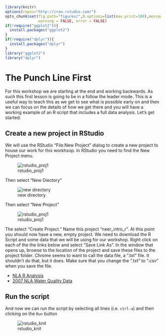 ```r
library(knitr)
options(repos="http://cran.rstudio.com/")
opts_chunk$set(fig.path="figures/",R.options=list(max.print=100),message = FALSE,
               warning = FALSE, error = FALSE)
if(!require("ggplot2")){
  install.packages("ggplot2")
}
if(!require("dplyr")){
  install.packages("dplyr")
}
library("ggplot2")
library("dplyr")
```

# The Punch Line First

For this workshop we are starting at the end and working backwards.  As such this first lesson is going to be in a follow the leader mode.  This is a useful way to teach this as we get to see what is possible early on and then we can focus on the details of how we get there and you will have a working example of an R script that includes a full data analysis.  Let's get started:

## Create a new project in RStudio

We will use the RStudio "File:New Project" dialog to create a new project to house our work for this workhsop.  In RStudio you need to find the New Project menu.

![rstudio_proj1](figures/rstudio_proj1.png)

Then select "New Diectory"

![new directory](figures/rstudio_project_new.jpg)


Then select "New Project"

![rstudio_proj1](figures/rstudio_project_new2.jpg)

The select "Create Project."  Name this project "neer_intro_r". At this point you should now have a new, empty project.  We need to download the R Script and some data that we will be using for our workshop.  Right click on each of the the links below and select "Save Link As".  In the window that opens up, browse to the location of the project and save these files to the project folder.  Chrome seems to want to call the data file, a ".txt" file.  It shouldn't do that, but it does.  Make sure that you change the ".txt" to ".csv" when you save the file. 

- [NLA R Analysis](https://raw.githubusercontent.com/usepa/intro_r_workshop/master/lessons/nla_analysis.R)
- [2007 NLA Water Quality Data](https://www.epa.gov/sites/production/files/2014-10/nla2007_chemical_conditionestimates_20091123.csv)

## Run the script

And now we can run the script by selecting all lines (i.e. `ctrl-a`) and then clicking on the `Run` button

![rstudio_knit](figures/rstudio_run.jpg)
